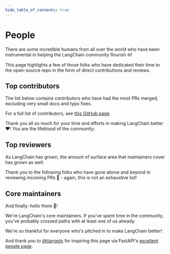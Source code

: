 ```yaml
---
hide_table_of_contents: true
---
```



# People

There are some incredible humans from all over the world who have been instrumental in helping the LangChain community flourish 🌐!

This page highlights a few of those folks who have dedicated their time to the open-source repo in the form of direct contributions and reviews.

## Top contributors

The list below contains contributors who have had the most PRs merged, excluding very small docs and typo fixes.

For a full list of contributors, see [this GitHub page](https://github.com/langchain-ai/langchain/graphs/contributors).

Thank you all so much for your time and efforts in making LangChain better ❤️! You are the lifeblood of the community:

<People type="top_contributors"></People>

## Top reviewers

As LangChain has grown, the amount of surface area that maintainers cover has grown as well.

Thank you to the following folks who have gone above and beyond in reviewing incoming PRs 🙏 - again, this is not an exhaustive list!

<People type="top_reviewers"></People>

## Core maintainers

And finally: hello there 👋!

We're LangChain's core maintainers. If you've spent time in the community, you've probably crossed paths
with at least one of us already. 

<People type="maintainers"></People>

We're so thankful for everyone who's pitched in to make LangChain better!

And thank you to [@tiangolo](https://github.com/tiangolo) for inspiring this page via FastAPI's [excellent people page](https://fastapi.tiangolo.com/fastapi-people).

